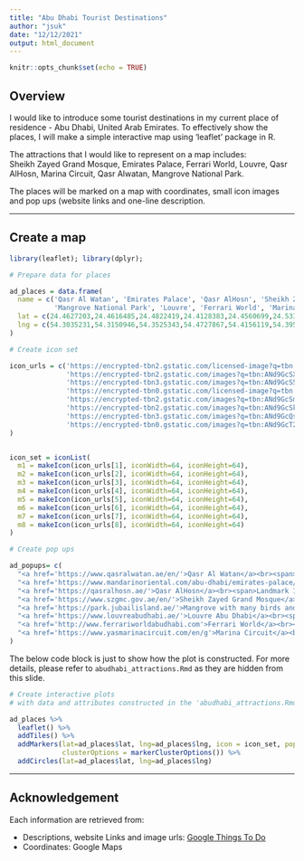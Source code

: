 ```yaml
---
title: "Abu Dhabi Tourist Destinations"
author: "jsuk"
date: "12/12/2021"
output: html_document
---
```


```r
knitr::opts_chunk$set(echo = TRUE)
```

## Overview

I would like to introduce some tourist destinations in my current place of residence - Abu Dhabi, United Arab Emirates.
To effectively show the places, I will make a simple interactive map using 'leaflet' package in R.

The attractions that I would like to represent on a map includes: <br>
Sheikh Zayed Grand Mosque, Emirates Palace, Ferrari World, Louvre, Qasr AlHosn, Marina Circuit,
Qasr Alwatan, Mangrove National Park.

The places will be marked on a map with coordinates, small icon images and pop ups (website links and one-line description.

---

## Create a map

```r
library(leaflet); library(dplyr);
```

```r
# Prepare data for places

ad_places = data.frame(
  name = c('Qasr Al Watan', 'Emirates Palace', 'Qasr AlHosn', 'Sheikh Zayed Grand Mosque', 
           'Mangrove National Park', 'Louvre', 'Ferrari World', 'Marina Circuit'),
  lat = c(24.4627203,24.4616485,24.4822419,24.4128383,24.4560699,24.5337003,24.4835529,24.4699462),
  lng = c(54.3035231,54.3150946,54.3525343,54.4727867,54.4156119,54.3959481,54.6029024,54.603318)
)

```

```r
# Create icon set

icon_urls = c('https://encrypted-tbn2.gstatic.com/licensed-image?q=tbn:ANd9GcQa0QD_4_PepH0ieOtU8ZmNa_IBtIOIUeScek-cn5ovN-bDRuDRe6-n_XOwo0hWvtZfB6KNY4GjAQ4EMWEmmuYs4A',
              'https://encrypted-tbn2.gstatic.com/images?q=tbn:ANd9GcSXEB3HjikNzvVUrVXUThme9Z2ifP-Z7axRaXjJF_vJPW3if4zAVnnimrRPEm9HIYUzILfiIaqxgGskJp3AQqgIfQ',
              'https://encrypted-tbn3.gstatic.com/images?q=tbn:ANd9GcS5AXcMn8bxfHKH6GHb-HvpDi5Wf2PibF-gaEU-QxqSDN3O_YfaW3WlGP7iFILpl2hm8OeE6--8X2S2BXriG35FXw',
              'https://encrypted-tbn0.gstatic.com/licensed-image?q=tbn:ANd9GcTMGB-l_RoCvjF50Fw9Akw2QGA0Rrcsr_P_wLYsn8lbfQXfC4UHYWWpXf6MbImvMFP9A-6W2glMnqSOP8xJxQPaKA',
              'https://encrypted-tbn2.gstatic.com/images?q=tbn:ANd9GcSmvOcNZFNZSJeZmPDJTvr63OFyW10sQE4HEwuX6pUr_h5YXNml90q_oN5If-1TZtKZwoTfMdcHSTCBq2gZr9h7Og',
              'https://encrypted-tbn2.gstatic.com/images?q=tbn:ANd9GcSk0_iNHBFa5tGQ6JWO5TAg6wXj6955CVd-cDh9rzasPPn7SMNUy2yjBjwl0yEFN7kUmHauxte3PgqrfvQrmoLeKg',
              'https://encrypted-tbn3.gstatic.com/images?q=tbn:ANd9GcQsx2RKxKzDSbCEOR4h8t4Xug8EhSeAWqmttHPoDFZjo0XJ2awMttolW8wJkj11cAm8scqTmIDzTABQB1THOzuraw',
              'https://encrypted-tbn0.gstatic.com/images?q=tbn:ANd9GcT2ydFFOqEXGDRfatJsPNFBlScOH0WV6Iompt6qIc-UbBqvP1leE5tSku_RYgnR18wtLTi7sZrH8q7ojLYnT7_ALA'
)


icon_set = iconList(
  m1 = makeIcon(icon_urls[1], iconWidth=64, iconHeight=64),
  m2 = makeIcon(icon_urls[2], iconWidth=64, iconHeight=64),
  m3 = makeIcon(icon_urls[3], iconWidth=64, iconHeight=64),
  m4 = makeIcon(icon_urls[4], iconWidth=64, iconHeight=64),
  m5 = makeIcon(icon_urls[5], iconWidth=64, iconHeight=64),
  m6 = makeIcon(icon_urls[6], iconWidth=64, iconHeight=64),
  m7 = makeIcon(icon_urls[7], iconWidth=64, iconHeight=64),
  m8 = makeIcon(icon_urls[8], iconWidth=64, iconHeight=64)
)

```

```r
# Create pop ups

ad_popups= c(
  "<a href='https://www.qasralwatan.ae/en/'>Qasr Al Watan</a><br><span>Marble & limestone presidental palace</span>",
  "<a href='https://www.mandarinoriental.com/abu-dhabi/emirates-palace/luxury-hotel'>Emirates Palace</a><br><span>Palatial hotel with a private marina</span>",
  "<a href='https://qasralhosn.ae/'>Qasr AlHosn</a><br><span>Landmark 18th-century palace & fort</span>",
  "<a href='https://www.szgmc.gov.ae/en/'>Sheikh Zayed Grand Mosque</a><br><span>Iconic landmark with 82 white domes</span>",
  "<a href='https://park.jubailisland.ae/'>Mangrove with many birds and watersports/a>",
  "<a href='https://www.louvreabudhabi.ae/'>Louvre Abu Dhabi</a><br><span>Unique museum for international artwork</span>",
  "<a href='http://www.ferrariworldabudhabi.com'>Ferrari World</a><br><span>M<otorsport-themed entertainment complex</span>",
  "<a href='https://www.yasmarinacircuit.com/en/g'>Marina Circuit</a><br><span>Formula 1, auto racing and marina</span>"
)

```

The below code block is just to show how the plot is constructed. For more details, please refer to `abudhabi_attractions.Rmd` as they are hidden from this slide.

```r
# Create interactive plots 
# with data and attributes constructed in the 'abudhabi_attractions.Rmd'

ad_places %>% 
  leaflet() %>% 
  addTiles() %>% 
  addMarkers(lat=ad_places$lat, lng=ad_places$lng, icon = icon_set, popup = ad_popups, 
             clusterOptions = markerClusterOptions()) %>% 
  addCircles(lat=ad_places$lat, lng=ad_places$lng)

```


---

## Acknowledgement

Each information are retrieved from:

- Descriptions, website Links and image urls:  [Google Things To Do](https://bit.ly/3lWXOKo)
- Coordinates: Google Maps

